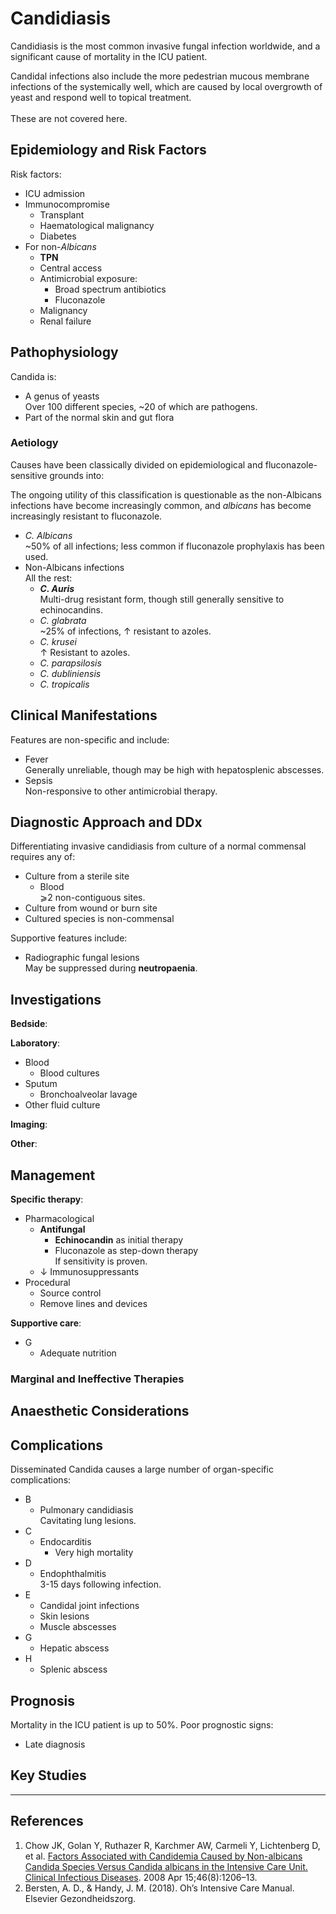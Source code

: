 # Candidiasis {#sec-candida}

Candidiasis is the most common invasive fungal infection worldwide, and a significant cause of mortality in the ICU patient.

:::column-margin
Candidal infections also include the more pedestrian mucous membrane infections of the systemically well, which are caused by local overgrowth of yeast and respond well to topical treatment.\
\
These are not covered here.
:::


## Epidemiology and Risk Factors

Risk factors:

* ICU admission
* Immunocompromise
	* Transplant
	* Haematological malignancy
	* Diabetes
* For non-*Albicans*
	* **TPN**
	* Central access
	* Antimicrobial exposure:
		* Broad spectrum antibiotics
		* Fluconazole
	* Malignancy
	* Renal failure

## Pathophysiology

Candida is:

* A genus of yeasts\
Over 100 different species, ~20 of which are pathogens.
* Part of the normal skin and gut flora



### Aetiology

Causes have been classically divided on epidemiological and fluconazole-sensitive grounds into:

:::column-margin
The ongoing utility of this classification is questionable as the non-Albicans infections have become increasingly common, and *albicans* has become increasingly resistant to fluconazole.
::: 

* *C. Albicans*\
~50% of all infections; less common if fluconazole prophylaxis has been used.
* Non-Albicans infections\
All the rest:
	* ***C. Auris***\
	Multi-drug resistant form, though still generally sensitive to echinocandins.
	* *C. glabrata*\
	~25% of infections, ↑ resistant to azoles.
	* *C. krusei*\
	↑ Resistant to azoles.
	* *C. parapsilosis*
	* *C. dubliniensis*
	* *C. tropicalis*


## Clinical Manifestations

Features are non-specific and include:

* Fever\
Generally unreliable, though may be high with hepatosplenic abscesses.
* Sepsis\
Non-responsive to other antimicrobial therapy.


## Diagnostic Approach and DDx

Differentiating invasive candidiasis from culture of a normal commensal requires any of:

* Culture from a sterile site
	* Blood\
	⩾2 non-contiguous sites.
* Culture from wound or burn site
* Cultured species is non-commensal

Supportive features include:

* Radiographic fungal lesions\
May be suppressed during **neutropaenia**.


## Investigations

**Bedside**:

**Laboratory**:

* Blood
	* Blood cultures
* Sputum
	* Bronchoalveolar lavage
* Other fluid culture

**Imaging**:

**Other**:


## Management

**Specific therapy**:

* Pharmacological
	* **Antifungal**
		* **Echinocandin** as initial therapy
		* Fluconazole as step-down therapy\
		If sensitivity is proven.
	* ↓ Immunosuppressants
* Procedural
	* Source control
	* Remove lines and devices


**Supportive care**:

* G
	* Adequate nutrition


### Marginal and Ineffective Therapies

## Anaesthetic Considerations

## Complications

Disseminated Candida causes a large number of organ-specific complications:

* B
	* Pulmonary candidiasis\
	Cavitating lung lesions.
* C
	* Endocarditis
		* Very high mortality
* D
	* Endophthalmitis\
	3-15 days following infection.
* E
	* Candidal joint infections
	* Skin lesions
	* Muscle abscesses
* G
	* Hepatic abscess
* H
	* Splenic abscess

## Prognosis

Mortality in the ICU patient is up to 50%. Poor prognostic signs:

* Late diagnosis

## Key Studies


---

## References

1. Chow JK, Golan Y, Ruthazer R, Karchmer AW, Carmeli Y, Lichtenberg D, et al. [Factors Associated with Candidemia Caused by Non-albicans Candida Species Versus Candida albicans in the Intensive Care Unit. Clinical Infectious Diseases](https://academic.oup.com/cid/article/46/8/1206/361259?login=false). 2008 Apr 15;46(8):1206–13.
2. Bersten, A. D., & Handy, J. M. (2018). Oh’s Intensive Care Manual. Elsevier Gezondheidszorg.

